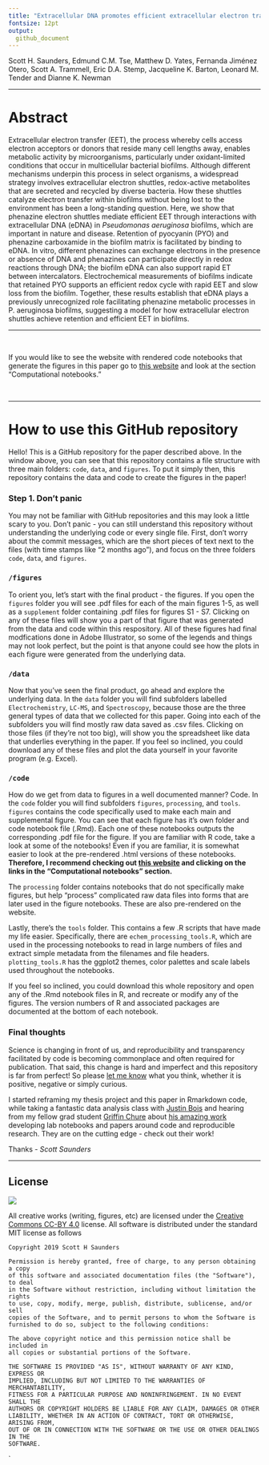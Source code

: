 ```yaml
---
title: "Extracellular DNA promotes efficient extracellular electron transfer by pyocyanin in *Pseudomonas aeruginosa* biofilms."
fontsize: 12pt
output:
  github_document
---
```


Scott H. Saunders, Edmund C.M. Tse, Matthew D. Yates, Fernanda Jiménez Otero, Scott A. Trammell, Eric D.A. Stemp, Jacqueline K. Barton, Leonard M. Tender and Dianne K. Newman

--------

# Abstract

Extracellular electron transfer (EET), the process whereby cells access electron acceptors or donors that reside many cell lengths away, enables metabolic activity by microorganisms, particularly under oxidant-limited conditions that occur in multicellular bacterial biofilms. Although different mechanisms underpin this process in select organisms, a widespread strategy involves extracellular electron shuttles, redox-active metabolites that are secreted and recycled by diverse bacteria. How these shuttles catalyze electron transfer within biofilms without being lost to the environment has been a long-standing question. Here, we show that phenazine electron shuttles mediate efficient EET through interactions with extracellular DNA (eDNA) in *Pseudomonas aeruginosa* biofilms, which are important in nature and disease. Retention of pyocyanin (PYO) and phenazine carboxamide in the biofilm matrix is facilitated by binding to eDNA. In vitro, different phenazines can exchange electrons in the presence or absence of DNA and phenazines can participate directly in redox reactions through DNA; the biofilm eDNA can also support rapid ET between intercalators. Electrochemical measurements of biofilms indicate that retained PYO supports an efficient redox cycle with rapid EET and slow loss from the biofilm. Together, these results establish that eDNA plays a previously unrecognized role facilitating phenazine metabolic processes in P. aeruginosa biofilms, suggesting a model for how extracellular electron shuttles achieve retention and efficient EET in biofilms. 

--------

<br>

If you would like to see the website with rendered code notebooks that generate the figures in this paper go to [this website](https://dkn-lab.github.io/phz_eDNA_2019/) and look at the section "Computational notebooks."

<br>

-----

# How to use this GitHub repository

Hello! This is a GitHub repository for the paper described above. In the window above, you can see that this repository contains a file structure with three main folders: `code`, `data`, and `figures`. To put it simply then, this repository contains the data and code to create the figures in the paper!

### Step 1. Don't panic

You may not be familiar with GitHub repositories and this may look a little scary to you. Don't panic - you can still understand this repository without understanding the underlying code or every single file. First, don't worry about the commit messages, which are the short pieces of text next to the files (with time stamps like "2 months ago"), and focus on the three folders `code`, `data`, and `figures`. 

### `/figures`

To orient you, let's start with the final product - the figures. If you open the `figures` folder you will see .pdf files for each of the main figures 1-5, as well as a `supplement` folder containing .pdf files for figures S1 - S7. Clicking on any of these files will show you a part of that figure that was generated from the data and code within this respository. All of these figures had final modfications done in Adobe Illustrator, so some of the legends and things may not look perfect, but the point is that anyone could see how the plots in each figure were generated from the underlying data. 

### `/data`

Now that you've seen the final product, go ahead and explore the underlying data. In the `data` folder you will find subfolders labelled `Electrochemistry`, `LC-MS`, and `Spectroscopy`, because those are the three general types of data that we collected for this paper. Going into each of the subfolders you will find mostly raw data saved as .csv files. Clicking on those files (if they're not too big), will show you the spreadsheet like data that underlies everything in the paper. If you feel so inclined, you could download any of these files and plot the data yourself in your favorite program (e.g. Excel). 

### `/code`

How do we get from data to figures in a well documented manner? Code. In the `code` folder you will find subfolders `figures`, `processing`, and `tools`. `figures` contains the code specifically used to make each main and supplemental figure. You can see that each figure has it's own folder and code notebook file (.Rmd). Each one of these notebooks outputs the corresponding .pdf file for the figure. If you are familiar with R code, take a look at some of the notebooks! Even if you are familiar, it is somewhat easier to look at the pre-rendered .html versions of these notebooks. **Therefore, I recommend checking out [this website](https://dkn-lab.github.io/phz_eDNA_2019/) and clicking on the links in the "Computational notebooks" section.**

The `processing` folder contains notebooks that do not specifically make figures, but help "process" complicated raw data files into forms that are later used in the figure notebooks. These are also pre-rendered on the website. 

Lastly, there's the `tools` folder. This contains a few .R scripts that have made my life easier. Specifically, there are `echem_processing_tools.R`, which are used in the processing notebooks to read in large numbers of files and extract simple metadata from the filenames and file headers. `plotting_tools.R` has the ggplot2 themes, color palettes and scale labels used throughout the notebooks. 

If you feel so inclined, you could download this whole repository and open any of the .Rmd notebook files in R, and recreate or modify any of the figures. The version numbers of R and associated packages are documented at the bottom of each notebook. 

### Final thoughts

Science is changing in front of us, and reproducibility and transparency facilitated by code is becoming commonplace and often required for publication. That said, this change is hard and imperfect and this repository is far from perfect! So please [let me know](https://scott-saunders.github.io/website/) what you think, whether it is positive, negative or simply curious. 

I started reframing my thesis project and this paper in Rmarkdown code, while taking a fantastic data analysis class with [Justin Bois](http://bois.caltech.edu/index.html) and hearing from my fellow grad student [Griffin Chure](https://gchure.github.io/) about [his amazing work](https://github.com/gchure/reproducible_research) developing lab notebooks and papers around code and reproducible research. They are on the cutting edge - check out their work! 

Thanks - *Scott Saunders*

--------

## License
![](https://licensebuttons.net/l/by/3.0/88x31.png)

All creative works (writing, figures, etc) are licensed under the [Creative
Commons CC-BY 4.0](https://creativecommons.org/licenses/by/4.0/) license. All software is distributed under the standard MIT license as follows

```
Copyright 2019 Scott H Saunders 

Permission is hereby granted, free of charge, to any person obtaining a copy
of this software and associated documentation files (the "Software"), to deal
in the Software without restriction, including without limitation the rights
to use, copy, modify, merge, publish, distribute, sublicense, and/or sell
copies of the Software, and to permit persons to whom the Software is
furnished to do so, subject to the following conditions:

The above copyright notice and this permission notice shall be included in
all copies or substantial portions of the Software.

THE SOFTWARE IS PROVIDED "AS IS", WITHOUT WARRANTY OF ANY KIND, EXPRESS OR
IMPLIED, INCLUDING BUT NOT LIMITED TO THE WARRANTIES OF MERCHANTABILITY,
FITNESS FOR A PARTICULAR PURPOSE AND NONINFRINGEMENT. IN NO EVENT SHALL THE
AUTHORS OR COPYRIGHT HOLDERS BE LIABLE FOR ANY CLAIM, DAMAGES OR OTHER
LIABILITY, WHETHER IN AN ACTION OF CONTRACT, TORT OR OTHERWISE, ARISING FROM,
OUT OF OR IN CONNECTION WITH THE SOFTWARE OR THE USE OR OTHER DEALINGS IN THE
SOFTWARE.
```
`